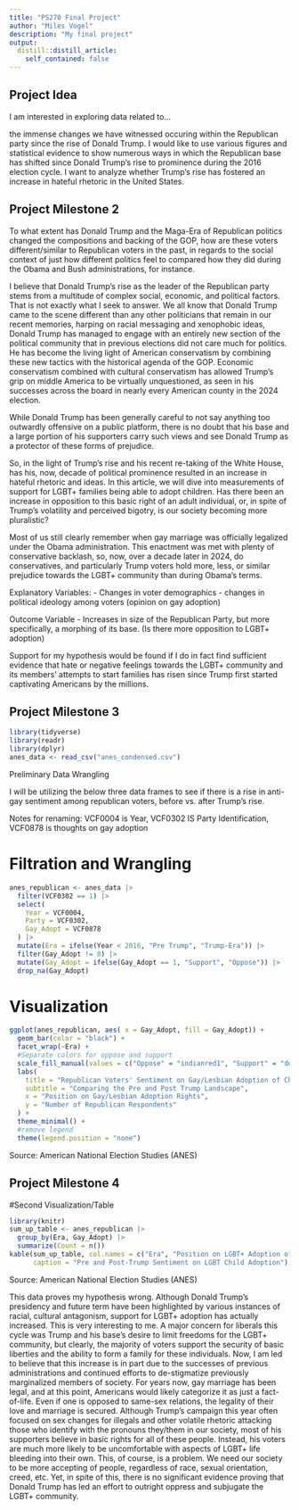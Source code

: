 ```yaml
---
title: "PS270 Final Project"
author: "Miles Vogel"
description: "My final project"
output:
  distill::distill_article:
    self_contained: false
---
```




## Project Idea

I am interested in exploring data related to...

the immense changes we have witnessed occuring within the Republican party since the rise of Donald Trump. I would like to use various figures and statistical evidence to show numerous ways in which the Republican base has shifted since Donald Trump's rise to prominence during the 2016 election cycle. I want to analyze whether Trump's rise has fostered an increase in hateful rhetoric in the United States.

## Project Milestone 2

To what extent has Donald Trump and the Maga-Era of Republican politics changed the compositions and backing of the GOP, how are these voters different/similar to Republican voters in the past, in regards to the social context of just how different politics feel to compared how they did during the Obama and Bush administrations, for instance.

I believe that Donald Trump's rise as the leader of the Republican party stems from a multitude of complex social, economic, and political factors. That is not exactly what I seek to answer. We all know that Donald Trump came to the scene different than any other politicians that remain in our recent memories, harping on racial messaging and xenophobic ideas, Donald Trump has managed to engage with an entirely new section of the political community that in previous elections did not care much for politics. He has become the living light of American conservatism by combining these new tactics with the historical agenda of the GOP. Economic conservatism combined with cultural conservatism has allowed Trump's grip on middle America to be virtually unquestioned, as seen in his successes across the board in nearly every American county in the 2024 election. 

While Donald Trump has been generally careful to not say anything too outwardly offensive on a public platform, there is no doubt that his base and a large portion of his supporters carry such views and see Donald Trump as a protector of these forms of prejudice.

So, in the light of Trump's rise and his recent re-taking of the White House, has his, now, decade of political prominence resulted in an increase in hateful rhetoric and ideas. In this article, we will dive into measurements of support for LGBT+ families being able to adopt children. Has there been an increase in opposition to this basic right of an adult individual, or, in spite of Trump's volatility and perceived bigotry, is our society becoming more pluralistic?

Most of us still clearly remember when gay marriage was officially legalized under the Obama administration. This enactment was met with plenty of conservative backlash, so, now, over a decade later in 2024, do conservatives, and particularly Trump voters hold more, less, or similar prejudice towards the LGBT+ community than during Obama's terms.


Explanatory Variables:
- Changes in voter demographics
- changes in political ideology among voters (opinion on gay adoption)

Outcome Variable
- Increases in size of the Republican Party, but more specifically, a morphing of its base. (Is there more opposition to LGBT+ adoption)

Support for my hypothesis would be found if I do in fact find sufficient evidence that hate or negative feelings towards the LGBT+ community and its members' attempts to start families has risen since Trump first started captivating Americans by the millions.

## Project Milestone 3


```r
library(tidyverse)
library(readr)
library(dplyr)
anes_data <- read_csv("anes_condensed.csv")
```

Preliminary Data Wrangling

I will be utilizing the below three data frames to see if there is a rise in anti-gay sentiment among republican voters, before vs. after Trump's rise. 

Notes for renaming: VCF0004 is Year, VCF0302 IS Party Identification, VCF0878 is thoughts on gay adoption

# Filtration and Wrangling

```r
anes_republican <- anes_data |>
  filter(VCF0302 == 1) |>
  select(
    Year = VCF0004,
    Party = VCF0302,
    Gay_Adopt = VCF0878
  ) |>
  mutate(Era = ifelse(Year < 2016, "Pre Trump", "Trump-Era")) |>
  filter(Gay_Adopt != 8) |>
  mutate(Gay_Adopt = ifelse(Gay_Adopt == 1, "Support", "Oppose")) |>
  drop_na(Gay_Adopt)
```
# Visualization

```r
ggplot(anes_republican, aes( x = Gay_Adopt, fill = Gay_Adopt)) +
  geom_bar(color = "black") +
  facet_wrap(~Era) +
  #Separate colors for oppose and support
  scale_fill_manual(values = c("Oppose" = "indianred1", "Support" = "dodgerblue"))+
  labs(
    title = "Republican Voters' Sentiment on Gay/Lesbian Adoption of Children",
    subtitle = "Comparing the Pre and Post Trump Landscape",
    x = "Position on Gay/Lesbian Adoption Rights",
    y = "Number of Republican Respondents"
  ) +
  theme_minimal() +
  #remove legend
  theme(legend.position = "none")
```
Source: American National Election Studies (ANES)

## Project Milestone 4

#Second Visualization/Table

```r
library(knitr)
sum_up_table <- anes_republican |>
  group_by(Era, Gay_Adopt) |>
  summarize(Count = n())
kable(sum_up_table, col.names = c("Era", "Position on LGBT+ Adoption of Children", "Number of Respondents"),
      caption = "Pre and Post-Trump Sentiment on LGBT Child Adoption")
```
Source: American National Election Studies (ANES)

This data proves my hypothesis wrong. Although Donald Trump's presidency and future term have been highlighted by various instances of racial, cultural antagonism, support for LGBT+ adoption has actually increased. This is very interesting to me. A major concern for liberals this cycle was Trump and his base's desire to limit freedoms for the LGBT+ community, but clearly, the majority of voters support the security of basic liberties and the ability to form a family for these individuals. Now, I am led to believe that this increase is in part due to the successes of previous administrations and continued efforts to de-stigmatize previously marginalized members of society. For years now, gay marriage has been legal, and at this point, Americans would likely categorize it as just a fact-of-life. Even if one is opposed to same-sex relations, the legality of their love and marriage is secured. Although Trump's campaign this year often focused on sex changes for illegals and other volatile rhetoric attacking those who identify with the pronouns they/them in our society, most of his supporters believe in basic rights for all of these people. Instead, his voters are much more likely to be uncomfortable with aspects of LGBT+ life bleeding into their own. This, of course, is a problem. We need our society to be more accepting of people, regardless of race, sexual orientation, creed, etc. Yet, in spite of this, there is no significant evidence proving that Donald Trump has led an effort to outright oppress and subjugate the LGBT+ community. 